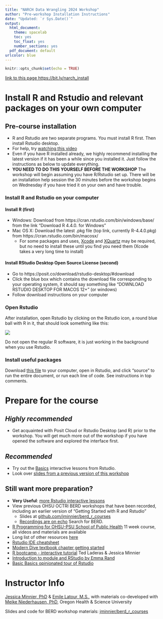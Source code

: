 ```yaml
---
title: "NARCH Data Wrangling 2024 Workshop"
author: "Pre-workshop Installation Instructions"
date: "Updated: `r Sys.Date()`"
output: 
  html_document: 
    theme: spacelab
    toc: yes
    toc_float: yes
    number_sections: yes
  pdf_document: default
urlcolor: blue
---
```


```r
knitr::opts_chunk$set(echo = TRUE)
```

[link to this page https://bit.ly/narch_install](https://bit.ly/narch_install)

# Install R and Rstudio and relevant packages on your own computer

## Pre-course installation

- R and Rstudio are two separate programs. You must install R first. Then install Rstudio desktop. 
- For help, try [watching this video](https://www.youtube.com/watch?v=kOQDdJZ7Hl4&feature=youtu.be)
- Even if you have R installed already, we highly recommend installing the latest version if it has been a while since you installed it. Just follow the instructions as below to update everything.
- **YOU NEED TO DO THIS YOURSELF BEFORE THE WORKSHOP** The workshop will begin assuming you have R/Rstudio set up. There will be an installation help session the 30 minutes before the workshop begins on Wednesday if you have tried it on your own and have trouble.

### Install R and Rstudio on your computer

#### Install **R** (first)

- Windows: Download from https://cran.rstudio.com/bin/windows/base/ from the link "Download R 4.4.0. for Windows"
- Mac OS X: Download the latest .pkg file (top link, currently R-4.4.0.pkg) from https://cran.rstudio.com/bin/macosx/
    * For some packages and uses, [Xcode](https://apps.apple.com/us/app/xcode/id497799835?mt=12) and [XQuartz](https://www.xquartz.org/) may be required, but no need to install these until you find you need them (Xcode takes a very long time to install)
    
#### Install **RStudio Desktop** Open Source License (second)

- Go to https://posit.co/download/rstudio-desktop/#download
- Click the blue box which contains the download file corresponding to your operating system, it should say something like "DOWNLOAD RSTUDIO DESKTOP FOR MACOS 12+" (or windows)
- Follow download instructions on your computer

<!-- <a href="https://posit.co/download/rstudio-desktop/#download"><img src="img/install_rstudio.png" width="40%" height="40%"></a> -->

### Open Rstudio

After installation, open Rstudio by clicking on the Rstudio icon, a round blue ball with R in it, that should look something like this:

![](img/rstudiologo.png)

Do not open the regular R software, it is just working in the background when you use Rstudio.

### Install useful packages

Download [this file](https://drive.google.com/file/d/1hXjogasVkIVjYzuT6eu0lb4Vf-JAzQsW/view?usp=sharing) to your computer, open in Rstudio, and click "source" to run the entire document, or run each line of code. See instructions in top comments.



# Prepare for the course

## *Highly recommended*

- Get acquainted with Posit Cloud or Rstudio Desktop (and R) prior to the workshop. You will get much more out of the workshop if you have opened the software and explored the interface first.

## *Recommended*

- Try out the [Basics](https://posit.cloud/learn/recipes) interactive lessons from Rstudio.
- Look over [slides from a previous version of this workshop](https://jminnier-berd-r-courses.netlify.app/01-getting-started-v2/01_getting_started_slides.html)

## Still want more preparation?

- **Very Useful**: [more Rstudio interactive lessons](https://posit.cloud/learn/recipes)
- View previous OHSU OCTRI BERD workshops that have been recorded, including an earlier version of "Getting Started with R and Rstudio"
    + Slides at [github.com/jminnier/berd_r_courses](https://github.com/jminnier/berd_r_courses)
    + [Recordings are on echo](https://echo360.org/section/92a2f8fb-2467-48ab-bc03-d983f7945137/public) Search for BERD.
- [R Programming for OHSU-PSU School of Public Health](https://sph-r-programming-2022.netlify.app/) 11 week course, all videos and materials are available
- Long list of other resources [here](https://github.com/jminnier/awesome-rstats/blob/master/learn-r.md)
- [Rstudio IDE cheatsheet](https://posit.co/wp-content/uploads/2022/10/rstudio-ide-1.pdf)
- [Modern Dive textbook chapter getting started](https://moderndive.com/1-getting-started.html)
- [R bootcamp - interactive tutorial](https://r-bootcamp.netlify.com/) Ted Laderas & Jessica Minnier
- [Introduction to module and RStudio by Emma Rand](http://www-users.york.ac.uk/~er13/17C%20-%202018/pracs/01IntroductionToModuleAndRStudio.html)
- [Basic Basics opinionated tour of Rstudio](https://rladiessydney.org/courses/ryouwithme/01-basicbasics-0/)

# Instructor Info

[Jessica Minnier, PhD](http://jessicaminnier.com/) & [Emile Latour, M.S.](https://www.ohsu.edu/knight-cancer-institute/biostatistics-shared-resource), with materials co-developed with [Meike Niederhausen, PhD](https://ohsu-psu-sph.org/faculty-2/faculty-directory/?cn-s=niederhausen&cn-cat=), 
Oregon Health & Science University

Slides and code for BERD workshop materials: [jminnier/berd_r_courses](https://github.com/jminnier/berd_r_courses)
